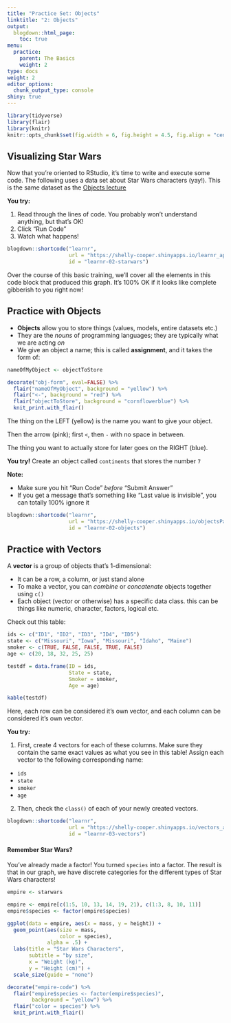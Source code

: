 ```yaml
---
title: "Practice Set: Objects"
linktitle: "2: Objects"
output:
  blogdown::html_page:
    toc: true
menu:
  practice:
    parent: The Basics
    weight: 2
type: docs
weight: 2
editor_options: 
  chunk_output_type: console
shiny: true
---
```

```r
library(tidyverse)
library(flair)
library(knitr)
knitr::opts_chunk$set(fig.width = 6, fig.height = 4.5, fig.align = "center")
```

## Visualizing Star Wars

Now that you're oriented to RStudio, it's time to write and execute some code. The following uses a data set about Star Wars characters (yay!). This is the same dataset as the [Objects lecture](/lectures/02-lecture)

:::puzzle
**You try:**

  1. Read through the lines of code. You probably won't understand anything, but that's OK!
  2. Click "Run Code" 
  3. Watch what happens!
:::

```r

blogdown::shortcode("learnr",
                    url = "https://shelly-cooper.shinyapps.io/learnr_app1/",
                    id = "learnr-02-starwars")

```

Over the course of this basic training, we'll cover all the elements in this code block that produced this graph. It's 100% OK if it looks like complete gibberish to you right now!

## Practice with Objects
- **Objects** allow you to store things (values, models, entire datasets etc.)
- They are the *nouns* of programming languages; they are typically what we are acting *on*
- We give an object a name; this is called **assignment**, and it takes the form of:

```r
nameOfMyObject <- objectToStore
```

```r
decorate("obj-form", eval=FALSE) %>% 
  flair("nameOfMyObject", background = "yellow") %>% 
  flair("<-", background = "red") %>% 
  flair("objectToStore", background = "cornflowerblue") %>% 
  knit_print.with_flair()
```

The thing on the LEFT (yellow) is the name you want to give your object.

Then the arrow (pink); first `<`, then `-` with no space in between.

The thing you want to actually store for later goes on the RIGHT (blue). 

:::puzzle
**You try!** Create an object called `continents` that stores the number `7`
:::

:::note
**Note:**

  - Make sure you hit "Run Code" *before* "Submit Answer"
  - If you get a message that's something like "Last value is invisible", you can totally 100% ignore it
:::

```r

blogdown::shortcode("learnr",
                    url = "https://shelly-cooper.shinyapps.io/objectsPart1_app2/",
                    id = "learnr-02-objects")

```

## Practice with Vectors
A **vector** is a group of objects that's 1-dimensional:

  - It can be a row, a column, or just stand alone 
  - To make a vector, you can *combine* or *concatenate* objects together using `c()`
  - Each object (vector or otherwise) has a specific data class. this can be things like numeric, character, factors, logical etc.

Check out this table:

```r
ids <- c("ID1", "ID2", "ID3", "ID4", "ID5")
state <- c("Missouri", "Iowa", "Missouri", "Idaho", "Maine")
smoker <- c(TRUE, FALSE, FALSE, TRUE, FALSE)
age <- c(20, 18, 32, 25, 25)

testdf = data.frame(ID = ids,
                    State = state,
                    Smoker = smoker,
                    Age = age)

kable(testdf)
```

Here, each row can be considered it's own vector, and each column can be considered it's own vector. 

:::puzzle
**You try:**

  1. First, create 4 vectors for each of these columns. Make sure they contain the same exact values as what you see in this table! Assign each vector to the following corresponding name:
   - `ids`
   - `state`
   - `smoker`
   - `age`
  2. Then, check the `class()` of each of your newly created vectors.
:::

```r

blogdown::shortcode("learnr",
                    url = "https://shelly-cooper.shinyapps.io/vectors_app3/",
                    id = "learnr-03-vectors")

```

#### Remember Star Wars?
You've already made a factor! You turned `species` into a factor. The result is that in our graph, we have discrete categories for the different types of Star Wars characters!

```r
empire <- starwars

empire <- empire[c(1:5, 10, 13, 14, 19, 21), c(1:3, 8, 10, 11)]
empire$species <- factor(empire$species)

ggplot(data = empire, aes(x = mass, y = height)) +
  geom_point(aes(size = mass,
                 color = species),
             alpha = .5) +
  labs(title = "Star Wars Characters",
       subtitle = "by size",
       x = "Weight (kg)",
       y = "Height (cm)") +
  scale_size(guide = "none")
```

```r
decorate("empire-code") %>% 
  flair("empire$species <- factor(empire$species)",
        background = "yellow") %>% 
  flair("color = species") %>% 
  knit_print.with_flair()
```

